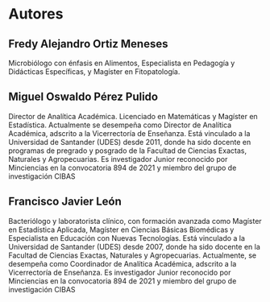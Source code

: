 # Autores {.unnumbered}

::: callout-tip
## Fredy Alejandro Ortiz Meneses

Microbiólogo con énfasis en Alimentos, Especialista en Pedagogía y Didácticas Específicas, y Magíster en Fitopatología.
:::

::: callout-tip
## Miguel Oswaldo Pérez Pulido

Director de Analítica Académica. Licenciado en Matemáticas y Magíster en Estadística. Actualmente se desempeña como Director de Analítica Académica, adscrito a la Vicerrectoría de Enseñanza. Está vinculado a la Universidad de Santander (UDES) desde 2011, donde ha sido docente en programas de pregrado y posgrado de la Facultad de Ciencias Exactas, Naturales y Agropecuarias. Es investigador Junior reconocido por Minciencias en la convocatoria 894 de 2021 y miembro del grupo de investigación CIBAS
:::

::: callout-tip
## Francisco Javier León

Bacteriólogo y laboratorista clínico, con formación avanzada como Magíster en Estadística Aplicada, Magíster en Ciencias Básicas Biomédicas y Especialista en Educación con Nuevas Tecnologías. Está vinculado a la Universidad de Santander (UDES) desde 2007, donde ha sido docente en la Facultad de Ciencias Exactas, Naturales y Agropecuarias. Actualmente, se desempeña como Coordinador de Analítica Académica, adscrito a la Vicerrectoría de Enseñanza. Es investigador Junior reconocido por Minciencias en la convocatoria 894 de 2021 y miembro del grupo de investigación CIBAS
:::
